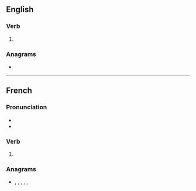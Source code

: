 ==English==

===Verb===
{{head|en|verb form}}

# {{en-third-person singular of|coure}}

===Anagrams===
* {{anagrams|en|a=ceorsu|'course|Couser|Crouse|Crusoe|cerous|course|crouse|source}}

----

==French==

===Pronunciation===
* {{IPA|/kuʁ/|lang=fr}}
* {{homophones|lang=fr|cour|coure|courent|courre|cours|court|courts}}

===Verb===
{{head|fr|verb form}}

# {{inflection of|courir||2|s|pres|subj|lang=fr}}

===Anagrams===
* {{l|fr|coeurs}}, {{l|fr|cœurs}}, {{l|fr|course}}, {{l|fr|coursé}}, {{l|fr|écrous}}, {{l|fr|source}}